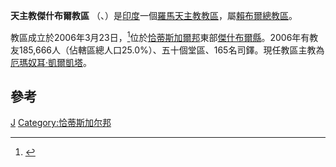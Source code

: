 {{Infobox Roman Catholic diocese
|Roman Catholic Diocese of = 天主教傑什布爾教區
|Latin name of diocese = Dioecesis Jashpurensis
|image =
|caption =
|location = [[印度|印度]]
|territory = [[恰蒂斯加爾邦|恰蒂斯加爾邦]]東部
|population = 185,666
|rite = 拉丁禮
|patron =
|province = 賴布爾
|established = 2006年
|cathedral =玫瑰聖母主教座堂
|co-cathedral =
|leadership = 主教
|website =
|教宗 =
|metropolitan =
|ordinary =厄瑪奴耳‧凱爾凱塔

|coadjutor bishop =
|auxiliary =
}}

'''天主教傑什布爾教區''' （{{lang-la|Dioecesis Jashpurensis}}、{{lang-en|Diocese of Jashpur}}）是[[印度|印度]]一個[[羅馬天主教|羅馬天主教]][[教區|教區]]，屬[[天主教賴布爾總教區|賴布爾總教區]]。

教區成立於2006年3月23日，<ref>{{cite journal
|journal=[[宗座公報|宗座公報]]
|publisher=[[梵蒂岡出版社|梵蒂岡出版社]]
|date=2006年
|volume=98
|title=Ad efficacius consulendum
|page=393
|url=http://www.vatican.va/archive/aas/documents/AAS%2098%20%5B2006%5D%20-%20ocr.pdf
|access-date=2013-12-13
|archive-date=2010-03-27
|archive-url=https://web.archive.org/web/20100327071121/http://www.vatican.va/archive/aas/documents/AAS%2098%20%5B2006%5D%20-%20ocr.pdf
|dead-url=no
}}</ref>位於[[恰蒂斯加爾邦|恰蒂斯加爾邦]]東部[[傑什布爾縣|傑什布爾縣]]。2006年有教友185,666人（佔轄區總人口25.0%）、五十個堂區、165名司鐸。現任教區主教為[[厄瑪奴耳‧凱爾凱塔|厄瑪奴耳‧凱爾凱塔]]。

==參考==
{{reflist}}

[[Category:印度天主教教區|J]]
[[Category:恰蒂斯加尔邦|Category:恰蒂斯加尔邦]]